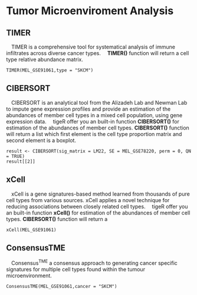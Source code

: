 # Tumor Microenviroment Analysis

## TIMER
&emsp;TIMER is a comprehensive tool for systematical analysis of immune infiltrates across diverse cancer types.
&emsp;**TIMER()** function will return a cell type relative abundance matrix.

```
TIMER(MEL_GSE91061,type = "SKCM")
```

## CIBERSORT
 CIBERSORT is an analytical tool from the Alizadeh Lab and Newman Lab to impute gene expression profiles and provide an estimation of the abundances of member cell types in a mixed cell population, using gene expression data.
 tigeR offer you an built-in function **CIBERSORT()** for estimation of the abundances of member cell types.
**CIBERSORT()** function will return a list which first element is the cell type proportion matrix and second element is a boxplot.

```         
result <- CIBERSORT(sig_matrix = LM22, SE = MEL_GSE78220, perm = 0, QN = TRUE)
result[[2]]
```

## xCell
 xCell is a gene signatures-based method learned from thousands of pure cell types from various sources. xCell applies a novel technique for reducing associations between closely related cell types. 
 tigeR offer you an built-in function **xCell()** for estimation of the abundances of member cell types.
**CIBERSORT()** function will return a 

```         
xCell(MEL_GSE91061)
```

## ConsensusTME
 Consensus<sup>TME</sup> a consensus approach to generating cancer specific signatures for multiple cell types found within the tumour microenvironment.

```
ConsensusTME(MEL_GSE91061,cancer = "SKCM")
```
